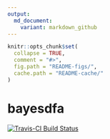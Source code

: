 ```yaml
---
output:
  md_document:
    variant: markdown_github
---
```


<!-- README.md is generated from README.Rmd. Please edit that file -->

```r
knitr::opts_chunk$set(
  collapse = TRUE,
  comment = "#>",
  fig.path = "README-figs/",
  cache.path = "README-cache/"
)
```

# bayesdfa

[![Travis-CI Build Status](https://travis-ci.org/fate-ewi/tvdfa.svg?branch=master)](https://travis-ci.org/fate-ewi/tvdfa)
